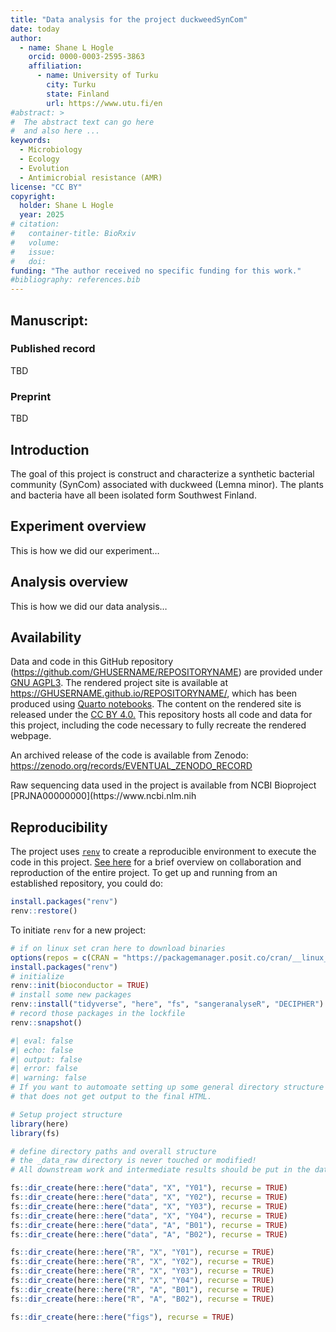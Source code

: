 ```yaml
---
title: "Data analysis for the project duckweedSynCom"
date: today
author:
  - name: Shane L Hogle
    orcid: 0000-0003-2595-3863
    affiliation: 
      - name: University of Turku
        city: Turku
        state: Finland
        url: https://www.utu.fi/en
#abstract: > 
#  The abstract text can go here 
#  and also here ...
keywords:
  - Microbiology
  - Ecology
  - Evolution
  - Antimicrobial resistance (AMR)
license: "CC BY"
copyright: 
  holder: Shane L Hogle
  year: 2025
# citation: 
#   container-title: BioRxiv
#   volume: 
#   issue: 
#   doi: 
funding: "The author received no specific funding for this work."
#bibliography: references.bib
---
```


## Manuscript:

### Published record

TBD

### Preprint

TBD

## Introduction

The goal of this project is construct and characterize a synthetic bacterial community (SynCom) associated with duckweed (Lemna minor). The plants and bacteria have all been isolated form Southwest Finland.

## Experiment overview

This is how we did our experiment...

## Analysis overview

This is how we did our data analysis...

## Availability

Data and code in this GitHub repository (<https://github.com/GHUSERNAME/REPOSITORYNAME>) are provided under [GNU AGPL3](https://www.gnu.org/licenses/agpl-3.0.html).
The rendered project site is available at <https://GHUSERNAME.github.io/REPOSITORYNAME/>, which has been produced using [Quarto notebooks](https://quarto.org/). 
The content on the rendered site is released under the [CC BY 4.0.](https://creativecommons.org/licenses/by/4.0/)
This repository hosts all code and data for this project, including the code necessary to fully recreate the rendered webpage.

An archived release of the code is available from Zenodo: <https://zenodo.org/records/EVENTUAL_ZENODO_RECORD>

Raw sequencing data used in the project is available from NCBI Bioproject [PRJNA00000000](https://www.ncbi.nlm.nih

## Reproducibility

The project uses [`renv`](https://rstudio.github.io/renv/index.html) to create a reproducible environment to execute the code in this project. [See here](https://rstudio.github.io/renv/articles/renv.html#collaboration) for a brief overview on collaboration and reproduction of the entire project. 
To get up and running from an established repository, you could do:

``` r
install.packages("renv")
renv::restore()
```

To initiate `renv` for a new project:

``` r
# if on linux set cran here to download binaries
options(repos = c(CRAN = "https://packagemanager.posit.co/cran/__linux__/jammy/latest"))
install.packages("renv")
# initialize
renv::init(bioconductor = TRUE)
# install some new packages
renv::install("tidyverse", "here", "fs", "sangeranalyseR", "DECIPHER")
# record those packages in the lockfile
renv::snapshot()
```

```r
#| eval: false
#| echo: false
#| output: false
#| error: false
#| warning: false
# If you want to automoate setting up some general directory structure you can do that here in a quarto chunk
# that does not get output to the final HTML. 

# Setup project structure
library(here)
library(fs)

# define directory paths and overall structure
# the _data_raw directory is never touched or modified! 
# All downstream work and intermediate results should be put in the data directory

fs::dir_create(here::here("data", "X", "Y01"), recurse = TRUE)
fs::dir_create(here::here("data", "X", "Y02"), recurse = TRUE)
fs::dir_create(here::here("data", "X", "Y03"), recurse = TRUE)
fs::dir_create(here::here("data", "X", "Y04"), recurse = TRUE)
fs::dir_create(here::here("data", "A", "B01"), recurse = TRUE)
fs::dir_create(here::here("data", "A", "B02"), recurse = TRUE)

fs::dir_create(here::here("R", "X", "Y01"), recurse = TRUE)
fs::dir_create(here::here("R", "X", "Y02"), recurse = TRUE)
fs::dir_create(here::here("R", "X", "Y03"), recurse = TRUE)
fs::dir_create(here::here("R", "X", "Y04"), recurse = TRUE)
fs::dir_create(here::here("R", "A", "B01"), recurse = TRUE)
fs::dir_create(here::here("R", "A", "B02"), recurse = TRUE)

fs::dir_create(here::here("figs"), recurse = TRUE)
```
